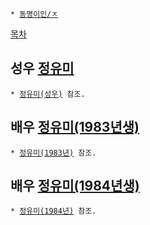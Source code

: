  * [[동명이인/ㅈ]]

[[목차]]
== 성우 [[정유미(성우)|정유미]] ==
 * [[정유미(성우)]] 참조.

== 배우 [[정유미(1983년)|정유미(1983년생)]] ==
 * [[정유미(1983년)]] 참조.

== 배우 [[정유미(1984년)|정유미(1984년생)]] ==
 * [[정유미(1984년)]] 참조.
